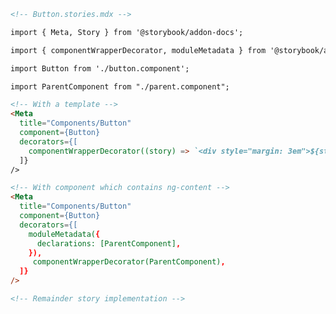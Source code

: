 ```md
<!-- Button.stories.mdx -->

import { Meta, Story } from '@storybook/addon-docs';

import { componentWrapperDecorator, moduleMetadata } from '@storybook/angular';

import Button from './button.component';

import ParentComponent from "./parent.component";

<!-- With a template -->
<Meta
  title="Components/Button"
  component={Button}
  decorators={[
    componentWrapperDecorator((story) => `<div style="margin: 3em">${story}</div>`)
  ]}
/>

<!-- With component which contains ng-content -->
<Meta
  title="Components/Button"
  component={Button}
  decorators={[
    moduleMetadata({
      declarations: [ParentComponent],
    }),
     componentWrapperDecorator(ParentComponent),
  ]}
/>

<!-- Remainder story implementation -->
```
